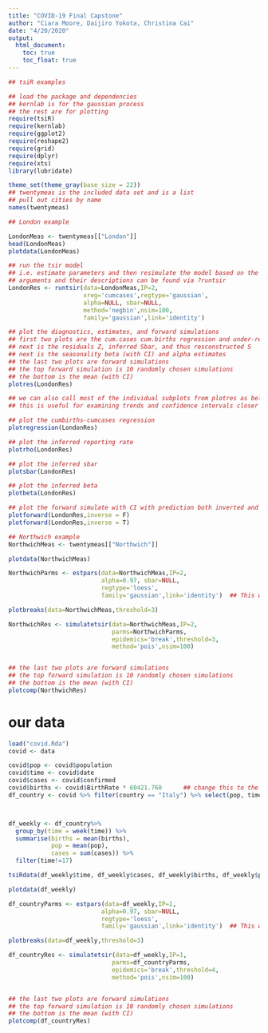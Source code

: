 ```yaml
---
title: "COVID-19 Final Capstone"
author: "Ciara Moore, Daijiro Yokota, Christina Cai"
date: "4/20/2020"
output:
  html_document:
    toc: true
    toc_float: true
---
```


```r
## tsiR examples

## load the package and dependencies
## kernlab is for the gaussian process 
## the rest are for plotting 
require(tsiR)
require(kernlab)
require(ggplot2)
require(reshape2)
require(grid)
require(dplyr)
require(xts)
library(lubridate)

```


```r

theme_set(theme_gray(base_size = 22))
## twentymeas is the included data set and is a list
## pull out cities by name 
names(twentymeas)
```



```r

## London example

LondonMeas <- twentymeas[["London"]]
head(LondonMeas)
plotdata(LondonMeas)
```



```r

## run the tsir model
## i.e. estimate parameters and then resimulate the model based on the fitted data
## arguments and their descriptions can be found via ?runtsir
LondonRes <- runtsir(data=LondonMeas,IP=2,
                     xreg='cumcases',regtype='gaussian',
                     alpha=NULL, sbar=NULL,
                     method='negbin',nsim=100,
                     family='gaussian',link='identity')
```


```r

## plot the diagnostics, estimates, and forward simulations
## first two plots are the cum.cases cum.births regression and under-reporting
## next is the residuals Z, inferred Sbar, and thus resconstructed S
## next is the seasonality beta (with CI) and alpha estimates 
## the last two plots are forward simulations 
## the top forward simulation is 10 randomly chosen simulations
## the bottom is the mean (with CI)
plotres(LondonRes)
```

```r

## we can also call most of the individual subplots from plotres as below
## this is useful for examining trends and confidence intervals closer

## plot the cumbirths-cumcases regression
plotregression(LondonRes)

## plot the inferred reporting rate
plotrho(LondonRes)

## plot the inferred sbar
plotsbar(LondonRes)

## plot the inferred beta
plotbeta(LondonRes)

## plot the forward simulate with CI with prediction both inverted and not
plotforward(LondonRes,inverse = F)
plotforward(LondonRes,inverse = T)

```


```r

## Northwich example
NorthwichMeas <- twentymeas[["Northwich"]]

plotdata(NorthwichMeas)

NorthwichParms <- estpars(data=NorthwichMeas,IP=2,
                          alpha=0.97, sbar=NULL,
                          regtype='loess',
                          family='gaussian',link='identity')  ## This was changed to gaussian to make this model Bayesian

plotbreaks(data=NorthwichMeas,threshold=3)

NorthwichRes <- simulatetsir(data=NorthwichMeas,IP=2,
                             parms=NorthwichParms,
                             epidemics='break',threshold=3,
                             method='pois',nsim=100)


## the last two plots are forward simulations 
## the top forward simulation is 10 randomly chosen simulations
## the bottom is the mean (with CI)
plotcomp(NorthwichRes)

```



# our data
```r
load("covid.Rda")
covid <- data

covid$pop <- covid$population
covid$time <- covid$date
covid$cases <- covid$confirmed
covid$births <- covid$BirthRate * 60421.760      ## change this to the population/1000 for each country
df_country <- covid %>% filter(country == "Italy") %>% select(pop, time, births, cases)



df_weekly <- df_country%>%
  group_by(time = week(time)) %>% 
  summarise(births = mean(births),
            pop = mean(pop),
            cases = sum(cases)) %>%
  filter(time!=17)

tsiRdata(df_weekly$time, df_weekly$cases, df_weekly$births, df_weekly$pop, IP=1)

plotdata(df_weekly)
```


```r
df_countryParms <- estpars(data=df_weekly,IP=1,
                          alpha=0.97, sbar=NULL,
                          regtype='loess',
                          family='gaussian',link='identity')  ## This was changed to gaussian to make this model Bayesian

plotbreaks(data=df_weekly,threshold=3)

df_countryRes <- simulatetsir(data=df_weekly,IP=1,
                             parms=df_countryParms,
                             epidemics='break',threshold=4,
                             method='pois',nsim=100)


## the last two plots are forward simulations 
## the top forward simulation is 10 randomly chosen simulations
## the bottom is the mean (with CI)
plotcomp(df_countryRes)

```

